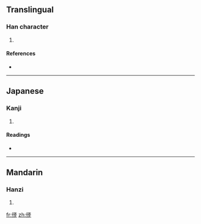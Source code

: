 ==Translingual==

===Han character===
{{Han char|rn=60|rad=彳|as=10|sn=13|four=|canj=竹人一一一 (HOMMM)}}

# {{defn|Han|sort=彳10}}

====References====
* {{Han ref|kx=0370.190|dkj=10210|dj=0697.030|hdz=20837.020|uh=5FB0|ud=24496}}

----

==Japanese==

===Kanji===
{{ja-kanji|grade=|rs=彳10}}

# {{defn|Japanese|sort=彳10}}

====Readings====
* {{ja-readings|on=[[せい]] (sei)|kun=[[いく]] (iku)}}

----

==Mandarin==

===Hanzi===
{{cmn-hanzi|pin=[[biāo]] ([[biao1]]), [[zhēng]] ([[zheng1]])|wg=piao<sup>1</sup>, cheng<sup>1</sup>}}

# {{defn|Mandarin|sort=彳10}}

[[fr:徰]]
[[zh:徰]]